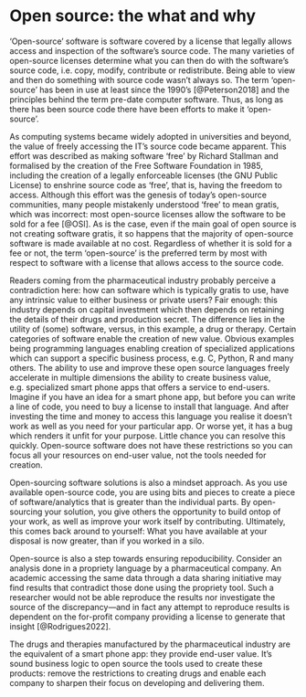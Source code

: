 # Open source: the what and why 

'Open-source' software is software covered by a license that legally allows 
access and inspection of the software's source code. The many varieties of 
open-source licenses determine what you can then do with the software's source 
code, i.e.  copy, modify, contribute or redistribute. Being able to view and 
then do something with source code wasn't always so. The term 'open-source' has 
been in use at least since the 1990's [@Peterson2018] and the principles behind
the term pre-date computer software. Thus, as long as there has been source 
code there have been efforts to make it 'open-source'. 

As computing systems became widely adopted in universities and beyond, the 
value of freely accessing the IT's source code became apparent. This effort 
was described as making software 'free' by Richard Stallman and formalised 
by the creation of the Free Software Foundation in 1985, including the creation 
of a legally enforceable licenses (the GNU Public License) to enshrine source 
code as 'free', that is, having the freedom to access. Although this effort was 
the genesis of today's open-source communities, many people mistakenly 
understood 'free' to mean gratis, which was incorrect: most open-source 
licenses allow the software to be sold for a fee [@OSI]. As is the case, 
even if the main goal of open source is not creating software gratis, it 
so happens that the majority of open-source software is made available at no 
cost.  Regardless of whether it is sold for a fee or not, the term 'open-source' 
is the preferred term by most with respect to software with a license that 
allows access to the source code.

Readers coming from the pharmaceutical industry probably perceive a 
contradiction here: how can software which is typically gratis to use, have any 
intrinsic value to either business or private users? Fair enough: this industry 
depends on capital investment which then depends on retaining the details of 
their drugs and production secret. The difference lies in the utility of (some) 
software, versus, in this example, a drug or therapy. Certain categories of 
software enable the creation of new value. Obvious examples being programming 
languages enabling creation of specialized applications which can support a 
specific business process, e.g. C, Python, R and many others. The ability to 
use and improve these open source languages freely accelerate in multiple 
dimensions the ability to create business value, e.g. specialized smart phone 
apps that offers a service to end-users. Imagine if you have an idea for a smart 
phone app, but before you can write a line of code, you need to buy a license 
to install that language. And after investing the time and money to access this 
language you realise it doesn't work as well as you need for your particular 
app. Or worse yet, it has a bug which renders it unfit for your purpose. 
Little chance you can resolve this quickly. Open-source software does not 
have these restrictions so you can focus all your resources on end-user value,
 not the tools needed for creation. 

Open-sourcing software solutions is also a mindset approach. As you use 
available open-source code, you are using bits and pieces to create a piece 
of software/analytics that is greater than the individual parts. By 
open-sourcing your solution, you give others the opportunity to build ontop of 
your work, as well as improve your work itself by contributing. Ultimately, 
this comes back around to yourself: What you have available at your disposal 
is now greater, than if you worked in a silo.

Open-source is also a step towards ensuring repoducibility. Consider an 
analysis done in a propriety language by a pharmaceutical company. An academic 
accessing the same data through a data sharing initiative may find results 
that contradict those done using the propriety tool. Such a researcher would 
not be able reproduce the results nor investigate the source of the 
discrepancy---and in fact any attempt to reproduce results is dependent on 
the for-profit company providing a license to generate that 
insight [@Rodrigues2022]. 

The drugs and therapies manufactured by the pharmaceutical industry are the 
equivalent of a smart phone app: they provide end-user value. It’s sound 
business logic to open source the tools used to create these products: remove 
the restrictions to creating drugs and enable each company to sharpen their 
focus on developing and delivering them. 